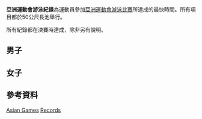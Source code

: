 '''亞洲運動會游泳紀錄'''為運動員參加[[亞洲運動會游泳比賽|亞洲運動會游泳比賽]]所達成的最快時間。所有項目都於50公尺長池舉行。

所有紀錄都在決賽時達成，除非另有說明。

==男子==
{{Swimmingrecordlisttop|nationality=yes|meet=yes}}
{{Swimmingrecord
|eventsort = 01
|event = 50公尺自由式
|time = 21.94
|recordinfo = h
|chinesename = 宁泽涛
|namearticle = 宁泽涛
|nation = CHN
|date = 2014年9月23日
|meet = [[2014年亞洲運動會游泳比賽|2014年亞洲運動會]]
|city = 仁川
|country = KOR
|ref = <ref>{{cite web|title=Men's 50m Freestyle - Heat 6 Result|url=http://www.incheon2014ag.org/Sports/SW/Result?RSC=SWM010906&lang=en|publisher=The 17th Incheon Asian Games Organizing Committee|date=2014-09-23|accessdate=2014-09-27|deadurl=yes|archiveurl=https://web.archive.org/web/20140925061136/http://www.incheon2014ag.org/Sports/SW/Result?RSC=SWM010906&lang=en|archivedate=2014-09-25}}</ref>
}}
{{Swimmingrecord
|eventsort = 02
|event = 100公尺自由式
|time = 47.70
|recordinfo = AS
|chinesename = 寧澤濤
|namearticle = 寧澤濤
|nation = CHN
|date = 2014年9月25日
|meet = [[2014年亞洲運動會游泳比賽|2014年亞洲運動會]]
|city = 仁川
|country = KOR
|ref = <ref>{{cite web|title=Men's 100m Freestyle Final Result|url=http://www.incheon2014ag.org/Sports/SW/Result?RSC=SWM011101&lang=en|publisher=The 17th Incheon Asian Games Organizing Committee|date=2014-09-25|accessdate=2014-09-27|deadurl=yes|archiveurl=https://web.archive.org/web/20140928071741/http://www.incheon2014ag.org/Sports/SW/Result?RSC=SWM011101&lang=en|archivedate=2014-09-28}}</ref>
}}
{{Swimmingrecord
|eventsort = 03
|event = 200公尺自由式
|time = 1:44.80
|recordinfo = 
|chinesename = 朴泰桓
|namearticle = 朴泰桓
|nation = KOR
|date = {{Dts|link=off|format=dmy|2010|Nov|14}}
|meet = [[2010年亞洲運動會|2010年亞洲運動會]]
|city = 廣州
|country = CHN
|ref = <ref>{{cite web|title=Men's 200m Freestyle Results|url=http://www.gz2010.cn/info/ENG_ENG/SW/SWR173A_SWM01201230000001ENG.html|publisher=www.gz2010.cn|date=2010-11-14|accessdate=2010-11-14|archive-date=2017-12-22|archive-url=https://web.archive.org/web/20171222051455/http://www.gz2010.cn/info/ENG_ENG/SW/SWR173A_SWM01201230000001ENG.html|dead-url=no}}</ref>
}}
{{Swimmingrecord
|eventsort = 04
|event = 400公尺自由式
|time = 3:41.53
|recordinfo = 
|chinesename = 朴泰桓
|namearticle = 朴泰桓
|nation = KOR
|date = {{Dts|link=off|format=dmy|2010|Nov|16}}
|meet = [[2010年亞洲運動會|2010年亞洲運動會]]
|city = 廣州
|country = CHN
|ref = <ref>{{cite web|title=Men's 400m Freestyle Results|url=http://www.gz2010.cn/info/ENG_ENG/SW/SWR173A_SWM01401430000001ENG.html|publisher=www.gz2010.cn|date=2010-11-16|accessdate=2010-11-16|archive-date=2017-12-22|archive-url=https://web.archive.org/web/20171222051420/http://www.gz2010.cn/info/ENG_ENG/SW/SWR173A_SWM01401430000001ENG.html|dead-url=no}}</ref>
}}
{{Swimmingrecord
|eventsort = 05
|event = 1500公尺自由式
|time = 14:35.43
|recordinfo = 
|chinesename = 孫楊
|namearticle = 孫楊
|nation = CHN
|date = {{Dts|link=off|format=dmy|2010|Nov|18}}
|meet = [[2010年亞洲運動會|2010年亞洲運動會]]
|city = 廣州
|country = CHN
|ref = <ref>{{cite web|title=Men's 1500m Freestyle Results|url=http://www.gz2010.cn/info/ENG_ENG/SW/SWR173A_SWM01501530000002ENG.html|publisher=www.gz2010.cn|date=2010-11-18|accessdate=2010-11-18|archive-date=2017-12-22|archive-url=https://web.archive.org/web/20171222051053/http://www.gz2010.cn/info/ENG_ENG/SW/SWR173A_SWM01501530000002ENG.html|dead-url=no}}</ref>
}}
{{Swimmingrecord
|eventsort = 06
|event = 50公尺仰式
|time = 24.28 
|recordinfo = 
|chinesename = 古賀淳也
|namearticle = 古賀淳也
|nation = JPN
|date = 2014年9月22日
|meet = [[2014年亞洲運動會游泳比賽|2014年亞洲運動會]]
|city = 仁川
|country = KOR
|ref = <ref>{{cite web|title=Men's 50m Backstroke Results|url=http://www.incheon2014ag.org/Sports/SW/Result?RSC=SWM040101&lang=en|publisher=The 17th Incheon Asian Games Organizing Committee|date=2014-09-22|accessdate=2014-09-22|deadurl=yes|archiveurl=https://archive.is/20140923071013/http://www.incheon2014ag.org/Sports/SW/Result?RSC=SWM040101&lang=en|archivedate=2014-09-23}}</ref>
}}
{{Swimmingrecord
|eventsort = 07
|event = 100公尺仰式
|time = 52.34
|recordinfo = 
|chinesename = 入江陵介
|namearticle = 入江陵介
|nation = JPN
|date = 2014年9月21日
|meet = [[2014年亞洲運動會游泳比賽|2014年亞洲運動會]]
|city = 仁川
|country = KOR
|ref = <ref>{{cite web|title=Men's 100m Backstroke Results|url=http://www.incheon2014ag.org/Sports/SW/Result?RSC=SWM041101&lang=en|publisher=The 17th Incheon Asian Games Organizing Committee|date=2014-09-21|accessdate=2014-09-21|deadurl=yes|archiveurl=https://archive.is/20140921142304/http://www.incheon2014ag.org/Sports/SW/Result?RSC=SWM041101&lang=en|archivedate=2014-09-21}}</ref>
}}
{{Swimmingrecord
|eventsort = 08
|event = 200公尺仰式
|time = 1:53.26
|recordinfo = 
|chinesename = 入江陵介
|namearticle = 入江陵介
|nation = JPN
|date = 2014年9月25日
|meet = [[2014年亞洲運動會游泳比賽|2014年亞洲運動會]]
|city = 仁川
|country = KOR
|ref = <ref>{{cite web|title=Men's 200m Backstroke Final Result|url=http://www.incheon2014ag.org/Sports/SW/Result?RSC=SWM042101&lang=en|publisher=The 17th Incheon Asian Games Organizing Committee|date=2014-09-25|accessdate=2014-09-26|deadurl=yes|archiveurl=https://web.archive.org/web/20140928072135/http://www.incheon2014ag.org/Sports/SW/Result?RSC=SWM042101&lang=en|archivedate=2014-09-28}}</ref>
}}
{{Swimmingrecord
|eventsort = 09
|event = 50公尺蛙式
|time = 27.78
|recordinfo = 
|chinesename = 白蘭丁
|namearticle = :en:Dmitriy Balandin|Dmitriy Balandin
|nation = KAZ
|date = 2014年9月26日
|meet = [[2014年亞洲運動會游泳比賽|2014年亞洲運動會]]
|city = 仁川
|country = KOR
|ref = <ref>{{cite web|title=Men's 50m Breaststroke Final Result|url=http://www.incheon2014ag.org/Sports/SW/Result?RSC=SWM030101&lang=en|publisher=The 17th Incheon Asian Games Organizing Committee|date=26 September 2014|accessdate=26 September 2014|deadurl=yes|archiveurl=https://web.archive.org/web/20140928072126/http://www.incheon2014ag.org/Sports/SW/Result?RSC=SWM030101&lang=en|archivedate=2014年9月28日}}</ref>
}}
{{Swimmingrecord
|eventsort = 10
|event = 100公尺蛙式
|time = 59.92
|recordinfo = 
|chinesename = 白蘭丁
|namearticle = :en:Dmitriy Balandin|Dmitriy Balandin
|nation = KAZ
|date = 2014年9月24日
|meet = [[2014年亞洲運動會游泳比賽|2014年亞洲運動會]]
|city = 仁川
|country = KOR
|ref = <ref>{{cite web|title=Men's 100m Breaststroke Final Result|url=http://www.incheon2014ag.org/Sports/SW/Result?RSC=SWM031101&lang=en|publisher=The 17th Incheon Asian Games Organizing Committee|date=24 September 2014|accessdate=25 September 2014|deadurl=yes|archiveurl=https://web.archive.org/web/20141002195023/http://www.incheon2014ag.org/Sports/SW/Result/?RSC=SWM031101&lang=en|archivedate=2014年10月2日}}</ref>
}}
{{Swimmingrecord
|eventsort = 11
|event = 200公尺蛙式
|time = 2:07.67
|recordinfo = 
|chinesename = 白蘭丁
|namearticle = :en:Dmitriy Balandin|Dmitriy Balandin
|nation = KAZ
|date = 2014年9月23日
|meet = [[2014年亞洲運動會游泳比賽|2014年亞洲運動會]]
|city = 仁川
|country = KOR
|ref = <ref>{{cite web|title=Men's 200m Breaststroke Results|url=https://www.incheon2014ag.org/Sports/SW/Result?RSC=SWM032101&lang=en|publisher=The 17th Incheon Asian Games Organizing Committee|date=23 September 2014|accessdate=23 September 2014|deadurl=yes|archiveurl=https://web.archive.org/web/20141002192509/http://www.incheon2014ag.org/Sports/SW/Result/?RSC=SWM032101&lang=en|archivedate=2014年10月2日}}</ref>
}}
{{Swimmingrecord
|eventsort = 12
|event = 50公尺蝶式
|time = 23.46
|recordinfo = 
|chinesename = 施揚
|namearticle = 施扬 (游泳运动员)
|nation = CHN
|date = 2014年9月25日
|meet = [[2014年亞洲運動會游泳比賽|2014年亞洲運動會]]
|city = 仁川
|country = KOR
|ref = <ref>{{cite web|title=Men's 50m Butterfly Final Result|url=http://www.incheon2014ag.org/Sports/SW/Result?RSC=SWM020101&lang=en|publisher=The 17th Incheon Asian Games Organizing Committee|date=2014-09-25|accessdate=2014-09-26|deadurl=yes|archiveurl=https://web.archive.org/web/20140928072120/http://www.incheon2014ag.org/Sports/SW/Result?RSC=SWM020101&lang=en|archivedate=2014-09-28}}</ref>
}}
{{Swimmingrecord
|eventsort = 13
|event = 100公尺蝶式
|time = 51.76
|recordinfo = 
|chinesename = 史庫林
|namearticle = 約瑟·斯庫林
|nation = SIN
|date = 2014年9月22日
|meet = [[2014年亞洲運動會游泳比賽|2014年亞洲運動會]]
|city = 仁川
|country = KOR
|ref = <ref>{{cite web|title=Men's 100m Butterfly Results|url=http://www.incheon2014ag.org/Sports/SW/Result?RSC=SWM021101&lang=en|publisher=The 17th Incheon Asian Games Organizing Committee|date=2014-09-25|accessdate=2014-09-25|deadurl=yes|archiveurl=https://archive.is/20140925005547/http://www.incheon2014ag.org/Sports/SW/Result?RSC=SWM021101&lang=en|archivedate=2014-09-25}}</ref>
}}
{{Swimmingrecord
|eventsort = 14
|event = 200公尺蝶式
|time = 1:54.02
|recordinfo = 
|chinesename = 松田丈志
|namearticle = 松田丈志
|nation = JPN
|date = {{Dts|link=off|format=dmy|2010|Nov|13}}
|meet = [[2010年亞洲運動會|2010年亞洲運動會]]
|city = 廣州
|country = CHN
|ref = <ref>{{cite web|title=Men's 200m Butterfly Results|url=http://www.gz2010.cn/info/ENG_ENG/SW/SWR173A_SWM02202230000001ENG.html|publisher=www.gz2010.cn|date=2010-11-13|accessdate=2010-11-14|archive-date=2017-12-22|archive-url=https://web.archive.org/web/20171222051423/http://www.gz2010.cn/info/ENG_ENG/SW/SWR173A_SWM02202230000001ENG.html|dead-url=no}}</ref>
}}
{{Swimmingrecord
|eventsort = 15
|event = 200公尺個人混合式
|time = 1:55.34
|recordinfo = 
|chinesename = 萩野公介
|namearticle = 萩野公介
|nation = JPN
|date = 2014年9月22日
|meet = [[2014年亞洲運動會游泳比賽|2014年亞洲運動會]]
|city = 仁川
|country = KOR
|ref = <ref>{{cite web|title=Men's 200m IM Results|url=http://www.incheon2014ag.org/Sports/SW/Result?RSC=SWM052101&lang=en|publisher=The 17th Incheon Asian Games Organizing Committee|date=22 September 2014|accessdate=22 September 2014|deadurl=yes|archiveurl=https://web.archive.org/web/20141006171801/http://www.incheon2014ag.org/Sports/SW/Result?RSC=SWM052101&lang=en|archivedate=2014年10月6日}}</ref>
}}
{{Swimmingrecord
|eventsort = 16
|event = 400公尺個人混合式
|time = 4:07.75
|recordinfo = 
|chinesename = 萩野公介
|namearticle = 萩野公介
|nation = JPN
|date = 2014年9月24日
|meet = [[2014年亞洲運動會游泳比賽|2014年亞洲運動會]]
|city = 仁川
|country = KOR
|ref = <ref>{{cite web|title=Men's 400m Individual Medley Final Result|url=http://www.incheon2014ag.org/Sports/SW/Result?RSC=SWM054101&lang=en|publisher=The 17th Incheon Asian Games Organizing Committee|date=24 September 2014|accessdate=25 September 2014|deadurl=yes|archiveurl=https://web.archive.org/web/20141221110325/http://www.incheon2014ag.org/Sports/SW/Result?RSC=SWM054101&lang=en|archivedate=2014年12月21日}}</ref>
}}
{{Swimmingrecordrelay
|eventsort = 17
|event = 4×100公尺自由式接力
|time = 3:13.47
|recordinfo = AS
|1name = [[余贺新|余贺新]]
|1split = 49.40
|2name = [[林永庆|林永庆]]
|2split = 48.44
|3name = [[孙杨|孙杨]]
|3split = 48.55
|4name = [[宁泽涛|宁泽涛]]
|4split = 47.08
|nation = CHN
|date = 2014年9月24日
|meet = [[2014年亞洲運動會|2014年亞洲運動會]]
|city = 仁川
|country = KOR
|ref = <ref>{{cite web|title=Men's 4 x 100m Freestyle Relay Final|url=http://www.incheon2014ag.org/Sports/SW/Result?RSC=SWM411101&lang=en|publisher=The 17th Incheon Asian Games Organizing Committee|date=2014-09-24|accessdate=2014-09-24|deadurl=yes|archiveurl=https://web.archive.org/web/20141006171306/http://www.incheon2014ag.org/Sports/SW/Result?RSC=SWM411101&lang=en|archivedate=2014-10-06}}</ref>
}}
{{Swimmingrecordrelay
|eventsort = 18
|event = 4×200公尺自由式接力
|time = 7:06.74
|recordinfo = 
|1name = [[小堀勇氣|小堀勇氣]]
|1split = 1:47.15
|2name = [[萩野公介|萩野公介]]
|2split = 1:44.97
|3name = [[濑户大也|濑户大也]]
|3split = 1:47.45
|4name = [[松田丈志|松田丈志]]
|4split = 1:47.17
|nation = JPN
|date = 2014年9月22日
|meet = [[2014年亞洲運動會游泳比賽|2014年亞洲運動會]]
|city = 仁川
|country = KOR
|ref = <ref>{{cite web|title=Men's 50m 4x200m Freestyle Relay Results|url=http://www.incheon2014ag.org/Sports/SW/Result?RSC=SWM412101&lang=en|publisher=The 17th Incheon Asian Games Organizing Committee|date=22 September 2014|accessdate=22 September 2014|deadurl=yes|archiveurl=https://web.archive.org/web/20140924051310/http://www.incheon2014ag.org/Sports/SW/Result?RSC=SWM412101&lang=en|archivedate=2014年9月24日}}</ref>
}}
{{Swimmingrecordrelay
|eventsort = 19
|event = 4×100公尺混合式接力
|time = 3:31.37
|recordinfo = 
|1name = [[徐嘉余|徐嘉余]]
|1split = 53.18
|2name = [[李响_(游泳運動員)|李响]]
|2split = 59.84 
|3name = [[李朱濠|李朱濠]]
|3split = 51.44
|4name = [[宁泽涛|宁泽涛]]
|4split = 46.91
|nation = CHN
|date = 2014年9月26日
|meet = [[2014年亞洲運動會游泳比賽|2014年亞洲運動會]]
|city = 仁川
|country = KOR
|ref = <ref>{{cite web|title=Men's 4 x 100m Medley Relay Final Result|url=http://www.incheon2014ag.org/Sports/SW/Result?RSC=SWM451101&lang=en|publisher=The 17th Incheon Asian Games Organizing Committee|date=2014-09-26|accessdate=2014-09-26|deadurl=yes|archiveurl=https://web.archive.org/web/20141003075526/http://www.incheon2014ag.org/Sports/SW/Result?RSC=SWM451101&lang=en|archivedate=2014-10-03}}</ref>
}}
{{end}}
{{swimmingrecordlegend|WR=yes|AS=yes|tt=no|b=no|†=no}}

==女子==
{{Swimmingrecordlisttop|nationality=yes|meet=yes}}
{{Swimmingrecord
|eventsort = 01
|event = 50公尺自由式
|time = 24.87
|recordinfo = 
|chinesename = 陳欣怡
|namearticle = 陳欣怡
|nation = CHN
|date = 2014年9月26日
|meet = [[2014年亞洲運動會游泳比賽|2014年亞洲運動會]]
|city = 仁川
|country = KOR
|ref = <ref>{{cite web|title=Women's 50m Freestyle Final Result|url=http://www.incheon2014ag.org/Sports/SW/Result?RSC=SWW010101&lang=en|publisher=The 17th Incheon Asian Games Organizing Committee|date=2014-09-26|accessdate=2014-09-26|deadurl=yes|archiveurl=https://web.archive.org/web/20141006171503/http://www.incheon2014ag.org/Sports/SW/Result?RSC=SWW010101&lang=en|archivedate=2014-10-06}}</ref>
}}
{{Swimmingrecord
|eventsort = 02
|event = 100公尺自由式
|time = 54.12
|recordinfo = 
|chinesename = 唐奕
|namearticle = 唐奕 (游泳運動員)
|nation = CHN
|date = {{Dts|link=off|format=dmy|2010|Nov|17}}
|meet = [[2010年亞洲運動會游泳比賽|2010年亞洲運動會]]
|city = 廣州
|country = CHN
|ref = <ref>{{cite web|title=Women's 100m Freestyle Results|url=http://www.gz2010.cn/info/ENG_ENG/SW/SWR173A_SWW01101130000001ENG.html|publisher=www.gz2010.cn|date=2010-11-17|accessdate=2010-11-17|archive-date=2018-08-24|archive-url=https://web.archive.org/web/20180824205518/http://www.gz2010.cn/info/ENG_ENG/SW/SWR173A_SWW01101130000001ENG.html|dead-url=no}}</ref>
}}
{{Swimmingrecord
|eventsort = 03
|event = 200公尺自由式
|time = 1:56.65
|recordinfo = 
|chinesename = 朱倩蔚
|namearticle = 朱倩蔚
|nation = CHN
|date = {{Dts|link=off|format=dmy|2010|Nov|13}}
|meet = [[2010年亞洲運動會游泳比賽|2010年亞洲運動會]]
|city = 廣州
|country = CHN
|ref = <ref>{{cite web|title=Women's 200m Freestyle Results|url=http://www.gz2010.cn/info/ENG_ENG/SW/SWR173A_SWW01201230000001ENG.html|publisher=www.gz2010.cn|date=2010-11-13|accessdate=2010-11-14|archive-date=2017-12-22|archive-url=https://web.archive.org/web/20171222052228/http://www.gz2010.cn/info/ENG_ENG/SW/SWR173A_SWW01201230000001ENG.html|dead-url=no}}</ref>
}}
{{Swimmingrecord
|eventsort = 04
|event = 400公尺自由式
|time = 4:05.58
|recordinfo = 
|chinesename = 邵依雯
|namearticle = 邵依雯
|nation = CHN
|date = {{Dts|link=off|format=dmy|2010|Nov|15}}
|meet = [[2010年亞洲運動會|2010年亞洲運動會]]
|city = 廣州
|country = CHN
|ref = <ref>{{cite web|title=Women's 400m Freestyle Results|url=http://www.gz2010.cn/info/ENG_ENG/SW/SWR173A_SWW01401430000001ENG.html|publisher=www.gz2010.cn|date=2010-11-15|accessdate=2010-11-15|archive-date=2017-12-22|archive-url=https://web.archive.org/web/20171222052400/http://www.gz2010.cn/info/ENG_ENG/SW/SWR173A_SWW01401430000001ENG.html|dead-url=no}}</ref>
}}
{{Swimmingrecord
|eventsort = 05
|event = 800公尺自由式
|time = 8:23.55
|recordinfo = 
|chinesename = 李玄旭
|namearticle = 李玄旭
|nation = CHN
|date = {{Dts|link=off|format=dmy|2010|Nov|17}}
|meet = [[2010年亞洲運動會|2010年亞洲運動會]]
|city = 廣州
|country = CHN
|ref = <ref>{{cite web|title=Women's 800m Freestyle Results|url=http://www.gz2010.cn/info/ENG_ENG/SW/SWR173A_SWW01801830000002ENG.html|publisher=www.gz2010.cn|date=2010-11-17|accessdate=2010-11-17|archive-date=2017-12-22|archive-url=https://web.archive.org/web/20171222052320/http://www.gz2010.cn/info/ENG_ENG/SW/SWR173A_SWW01801830000002ENG.html|dead-url=no}}</ref>
}}
{{swimmingrecord
|eventsort = 06
|event = 50公尺仰式
|time = 27.45
|recordinfo = 
|chinesename = 高暢
|namearticle = 高暢
|nation = CHN
|date = {{Dts|link=off|format=dmy|2010|Nov|15}}
|meet = [[2010年亞洲運動會|2010年亞洲運動會]]
|city = 廣州
|country = CHN
|ref = <ref>{{cite web|title=Women's 50m Backstroke Results|url=http://www.gz2010.cn/info/ENG_ENG/SW/SWR173A_SWW04004030000001ENG.html|publisher=www.gz2010.cn|date=2010-11-15|accessdate=2010-11-15|archive-date=2017-12-22|archive-url=https://web.archive.org/web/20171222052442/http://www.gz2010.cn/info/ENG_ENG/SW/SWR173A_SWW04004030000001ENG.html|dead-url=no}}</ref>
}}
{{swimmingrecord
|eventsort = 07
|event = 100公尺仰式
|time = 58.94
|recordinfo = (r) AS
|chinesename = 趙菁
|namearticle = 趙菁
|nation = CHN
|date = {{Dts|link=off|format=dmy|2010|Nov|13}}
|meet = [[2010年亞洲運動會|2010年亞洲運動會]]
|city = 廣州
|country = CHN
|ref = <ref name="#1">{{cite web|title=Women's 4x100m Medley Relay Results|url=http://www.gz2010.cn/info/ENG_ENG/SW/SWR173A_SWW45145130000001ENG.html|publisher=www.gz2010.cn|date=2010-11-13|accessdate=2010-11-14|archive-date=2017-12-22|archive-url=https://web.archive.org/web/20171222051344/http://www.gz2010.cn/info/ENG_ENG/SW/SWR173A_SWW45145130000001ENG.html|dead-url=no}}</ref>
}}
{{Swimmingrecord
|eventsort = 08
|event = 200公尺仰式
|time = 2:06.46
|recordinfo = AS
|chinesename = 趙菁
|namearticle = 趙菁
|nation = CHN 
|date = {{Dts|link=off|format=dmy|2010|Nov|14}}
|meet = [[2010年亞洲運動會|2010年亞洲運動會]]
|city = 廣州
|country = CHN
|ref = <ref>{{cite web|title=Women's 200m Backstroke Results|url=http://www.gz2010.cn/info/ENG_ENG/SW/SWR173A_SWW04204230000001ENG.html|publisher=www.gz2010.cn|date=2010-11-14|accessdate=2010-11-14|archive-date=2017-12-22|archive-url=https://web.archive.org/web/20171222052524/http://www.gz2010.cn/info/ENG_ENG/SW/SWR173A_SWW04204230000001ENG.html|dead-url=no}}</ref>
}}
{{Swimmingrecord
|eventsort = 09
|event = 50公尺蛙式
|time = 31.04
|recordinfo = 
|chinesename = 王然迪
|namearticle = 王然迪
|nation = CHN
|date = {{Dts|link=off|format=dmy|2010|Nov|13}}
|meet = [[2010年亞洲運動會|2010年亞洲運動會]]
|city = 廣州
|country = CHN
|ref = <ref>{{cite web|title=Women's 50m Breaststroke Results|url=http://www.gz2010.cn/info/ENG_ENG/SW/SWR173A_SWW03003030000001ENG.html|publisher=www.gz2010.cn|date=2010-11-13|accessdate=2010-11-14|archive-date=2017-12-22|archive-url=https://web.archive.org/web/20171222051020/http://www.gz2010.cn/info/ENG_ENG/SW/SWR173A_SWW03003030000001ENG.html|dead-url=no}}</ref>
}}
{{Swimmingrecord
|eventsort = 10
|event = 100公尺蛙式
|time = 1:06.67
|recordinfo = 
|chinesename = 史婧琳
|namearticle = 史婧琳
|nation = CHN
|date = 2014年9月21日
|meet = [[2014年亞洲運動會游泳比賽|2014年亞洲運動會]]
|city = 仁川
|country = KOR
|ref = <ref>{{cite web|title=Women's 100m Breaststroke Final Results|url=http://www.incheon2014ag.org/Sports/SW/Result?RSC=SWW031101&lang=en|publisher=The 17th Incheon Asian Games Organizing Committee|date=21 September 2014|accessdate=21 September 2014|deadurl=yes|archiveurl=https://web.archive.org/web/20151008014139/https://www.incheon2014ag.org/Sports/SW/Result/?RSC=SWW031101&lang=en|archivedate=2015年10月8日}}</ref>
}}
{{Swimmingrecord
|eventsort = 11
|event = 200公尺蛙式
|time = 2:21.82
|recordinfo = 
|chinesename = 渡部香生子
|namearticle = 渡部香生子
|nation = JPN
|date = 2014年9月22日
|meet = [[2014年亞洲運動會游泳比賽|2014年亞洲運動會]]
|city = 仁川
|country = KOR
|ref = <ref>{{cite web|title=Women's 200m Breaststroke Final Results|url=https://www.incheon2014ag.org/Sports/SW/Result?RSC=SWW032101&lang=en|publisher=The 17th Incheon Asian Games Organizing Committee|date=2014-09-22|accessdate=2014-09-27|deadurl=yes|archiveurl=https://web.archive.org/web/20141006171920/http://www.incheon2014ag.org/Sports/SW/Result?RSC=SWW032101&lang=en|archivedate=2014-10-06}}</ref>
}}
{{Swimmingrecord
|eventsort = 12
|event = 50公尺蝶式
|time = 25.83
|recordinfo = 
|chinesename = 陆滢
|namearticle = 陆滢
|nation = CHN
|date = 2014年9月22日
|meet = [[2014年亞洲運動會游泳比賽|2014年亞洲運動會]]
|city = 仁川
|country = KOR
|ref = <ref>{{cite web|title=Women's 50m Butterfly Final Results|url=https://www.incheon2014ag.org/Sports/SW/Result?RSC=SWW020101&lang=en|publisher=The 17th Incheon Asian Games Organizing Committee|date=2014-09-22|accessdate=2014-09-27|deadurl=yes|archiveurl=https://web.archive.org/web/20141006093424/http://www.incheon2014ag.org/Sports/SW/Result?RSC=SWW020101&lang=en|archivedate=2014-10-06}}</ref>
}}
{{Swimmingrecord
|eventsort = 13
|event = 100公尺蝶式
|time = 56.61
|recordinfo = 
|chinesename = 陳欣怡
|namearticle = 陳欣怡
|nation = CHN
|date = 2014年9月23日
|meet = [[2014年亞洲運動會游泳比賽|2014年亞洲運動會]]
|city = 仁川
|country = KOR
|ref = <ref>{{cite web|title=Women's 100m Butterfly Results|url=https://www.incheon2014ag.org/Sports/SW/Result?RSC=SWW021101&lang=en|publisher=www.incheon2014ag.org|date=23 September 2014|accessdate=23 September 2014|deadurl=yes|archiveurl=https://web.archive.org/web/20141010043108/http://www.incheon2014ag.org/Sports/SW/Result?RSC=SWW021101&lang=en|archivedate=2014年10月10日}}</ref>
}}
{{Swimmingrecord
|eventsort = 14
|event = 200公尺蝶式
|time = 2:05.79
|recordinfo = 
|chinesename = 焦劉洋
|namearticle = 焦劉洋
|nation = CHN
|date = {{Dts|link=off|format=dmy|2010|Nov|15}}
|meet = [[2010年亞洲運動會|2010年亞洲運動會]]
|city = 廣州
|country = CHN
|ref = <ref>{{cite web|title=Women's 200m Butterfly Results|url=http://www.gz2010.cn/info/ENG_ENG/SW/SWR173A_SWW02202230000001ENG.html|publisher=www.gz2010.cn|date=2010-11-15|accessdate=2010-11-15|archive-date=2017-12-22|archive-url=https://web.archive.org/web/20171222052421/http://www.gz2010.cn/info/ENG_ENG/SW/SWR173A_SWW02202230000001ENG.html|dead-url=no}}</ref>
}}
{{Swimmingrecord
|eventsort = 15
|event = 200公尺個人混合式
|time = 2:08.94
|recordinfo = 
|chinesename = 葉詩文
|namearticle = 葉詩文
|nation = CHN
|date = 2014年9月26日
|meet = [[2014年亞洲運動會游泳比賽|2014年亞洲運動會]]
|city = 仁川
|country = KOR
|ref = <ref>{{cite web|title=Women's 200m Individual Medley Final Result|url=http://www.incheon2014ag.org/Sports/SW/Result?RSC=SWW052101&lang=en|publisher=The 17th Incheon Asian Games Organizing Committee|date=2014-09-26|accessdate=2014-09-26|deadurl=yes|archiveurl=https://web.archive.org/web/20141007010430/http://www.incheon2014ag.org/Sports/SW/Result?RSC=SWW052101&lang=en|archivedate=2014-10-07}}</ref>
}}
{{Swimmingrecord
|eventsort = 16
|event = 400公尺個人混合式
|time = 4:32.97
|recordinfo = 
|chinesename = 葉詩文
|namearticle = 葉詩文
|nation = CHN
|date = {{Dts|link=off|format=dmy|2014|Sep|23}}
|meet = [[2014年亞洲運動會游泳比賽|2014年亞洲運動會]]
|city = 仁川
|country = KOR
|ref = <ref>{{cite web|title=Women's 400m Individual Medley Final Result|url=https://www.incheon2014ag.org/Sports/SW/Result?RSC=SWW054101&lang=en|publisher=The 17th Incheon Asian Games Organizing Committee|date=2014-09-23|accessdate=2014-09-26|deadurl=yes|archiveurl=https://web.archive.org/web/20141006171322/http://www.incheon2014ag.org/Sports/SW/Result?RSC=SWW054101&lang=en|archivedate=2014-10-06}}</ref>
}}
{{Swimmingrecordrelay
|eventsort = 17
|event = 4×100公尺自由式接力
|time = 3:36.88
|recordinfo = 
|1name = [[李哲思|李哲思]]
|1split = 54.87
|2name = [[王施佳|王施佳]]
|2split = 54.28
|3name = [[朱倩蔚|朱倩蔚]]
|3split = 54.17
|4name = [[唐奕_(游泳運動員)|唐奕]]
|4split = 53.56
|nation = CHN
|date = {{Dts|link=off|format=dmy|2010|Nov|14}}
|meet = [[2010年亞洲運動會|2010年亞洲運動會]]
|city = 廣州
|country = CHN
|ref = <ref>{{cite web|title=Women's 4x100m Freestyle Relay Results|url=http://www.gz2010.cn/info/ENG_ENG/SW/SWR173A_SWM03003030000001ENG.html|publisher=www.gz2010.cn|date=2010-11-14|accessdate=2010-11-14|archive-date=2017-12-22|archive-url=https://web.archive.org/web/20171222052526/http://www.gz2010.cn/info/ENG_ENG/SW/SWR173A_SWM03003030000001ENG.html|dead-url=no}}</ref>
}}
{{Swimmingrecordrelay
|eventsort = 18
|event = 4×200公尺自由式接力
|time = 7:51.81
|recordinfo = 
|1name = [[朱倩蔚|朱倩蔚]]
|1split = 1:57.04
|2name = [[劉京_(游泳運動員)|劉京]]
|2split = 1:58.07
|3name = [[王施佳|王施佳]]
|3split = 1:58.18
|4name = [[唐奕_(游泳運動員)|唐奕]]
|4split = 1:58.52
|nation = CHN
|date = {{Dts|link=off|format=dmy|2010|Nov|16}}
|meet = [[2010年亞洲運動會|2010年亞洲運動會]]
|city = 廣州
|country = CHN
|ref = <ref>{{cite web|title=Women's 4x200m Freestyle Relay Results|url=http://www.gz2010.cn/info/ENG_ENG/SW/SWR173A_SWW41241230000001ENG.html|publisher=www.gz2010.cn|date=2010-11-16|accessdate=2010-11-16|archive-date=2017-12-22|archive-url=https://web.archive.org/web/20171222052339/http://www.gz2010.cn/info/ENG_ENG/SW/SWR173A_SWW41241230000001ENG.html|dead-url=no}}</ref>
}}
{{Swimmingrecordrelay
|eventsort = 19
|event = 4×100公尺混合式接力
|time = 3:57.80
|recordinfo = 
|1name = [[趙菁|趙菁]]
|1split = 58.94
|2name = [[陳慧佳|陳慧佳]]
|2split = 1:07.52
|3name = [[焦劉洋|焦劉洋]]
|3split = 57.32
|4name = [[唐奕_(游泳運動員)|唐奕]]
|4split = 54.02
|nation = CHN
|date = {{Dts|link=off|format=dmy|2010|Nov|13}}
|meet = [[2010年亞洲運動會|2010年亞洲運動會]]
|city = 廣州
|country = CHN
|ref = <ref name="#1"/>
}}
{{end}}
{{swimmingrecordlegend|WR=yes|AS=yes|tt=no|b=no|†=no}}

==參考資料==
{{reflist|2}}

{{亞洲運動會游泳比賽}}

[[Category:游泳紀錄及統計數據|Asian Games]]
[[Category:亞洲運動會游泳比賽|Records]]